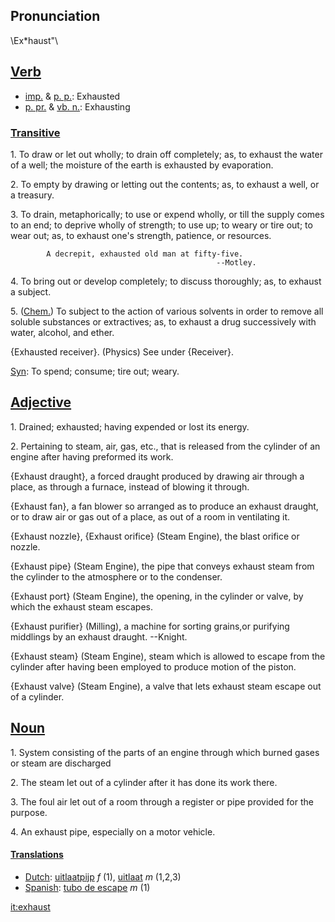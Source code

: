 ==Pronunciation==

\Ex*haust"\

==[[Verb]]==

*[[imp.]] & [[p. p.]]: Exhausted
*[[p. pr.]] & [[vb. n.]]: Exhausting

===[[Transitive]]===

1. To draw or let out wholly; to drain off completely; as, to exhaust the water of a well; the moisture of the earth is exhausted by evaporation.

2. To empty by drawing or letting out the contents; as, to exhaust a well, or a treasury.

3. To drain, metaphorically; to use or expend wholly, or till the supply comes to an end; to deprive wholly of strength; to use up; to weary or tire out; to wear out; as, to exhaust one's strength, patience, or resources.

         A decrepit, exhausted old man at fifty-five.
                                               --Motley.

4. To bring out or develop completely; to discuss thoroughly; as, to exhaust a subject.

5. ([[Chem.]]) To subject to the action of various solvents in order to remove all soluble substances or extractives; as, to exhaust a drug successively with water, alcohol, and ether.

{Exhausted receiver}. (Physics) See under {Receiver}.

[[Syn]]: To spend; consume; tire out; weary.

==[[Adjective]]==

1. Drained; exhausted; having expended or lost its energy.

2. Pertaining to steam, air, gas, etc., that is released from the cylinder of an engine after having preformed its work.

{Exhaust draught}, a forced draught produced by drawing air through a place, as through a furnace, instead of blowing it through.

{Exhaust fan}, a fan blower so arranged as to produce an exhaust draught, or to draw air or gas out of a place, as out of a room in ventilating it.

{Exhaust nozzle}, {Exhaust orifice} (Steam Engine), the blast orifice or nozzle.

{Exhaust pipe} (Steam Engine), the pipe that conveys exhaust steam from the cylinder to the atmosphere or to the condenser.

{Exhaust port} (Steam Engine), the opening, in the cylinder or valve, by which the exhaust steam escapes.

{Exhaust purifier} (Milling), a machine for sorting grains,or purifying middlings by an exhaust draught. --Knight.

{Exhaust steam} (Steam Engine), steam which is allowed to escape from the cylinder after having been employed to produce motion of the piston.

{Exhaust valve} (Steam Engine), a valve that lets exhaust steam escape out of a cylinder.


==[[Noun]]==

1. System consisting of the parts of an engine through which burned gases or steam are discharged 

2. The steam let out of a cylinder after it has done its work there.

3. The foul air let out of a room through a register or pipe provided for the purpose.

4. An exhaust pipe, especially on a motor vehicle.

====[[Translation]]s====
*[[Dutch]]: [[uitlaatpijp]] ''f'' (1), [[uitlaat]] ''m'' (1,2,3)
*[[Spanish]]: [[tubo de escape]] ''m'' (1)

[[it:exhaust]]